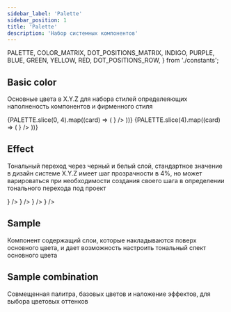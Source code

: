 ```yaml
---
sidebar_label: 'Palette'
sidebar_position: 1
title: 'Palette'
description: 'Набор системных компонентов'
---
```




  PALETTE,
  COLOR_MATRIX,
  DOT_POSITIONS_MATRIX,
  INDIGO,
  PURPLE,
  BLUE,
  GREEN,
  YELLOW,
  RED,
  DOT_POSITIONS_ROW,
} from './constants';


<headermeta
  title='Palette'
  description='Раздел включает в себя, набор системных компонентов, используемых для построения базовых компонентов дизайн-системы. Отношения между цветами и их свойствами для создания масштабируемой основы для цвета.'
  designer='Олег Астахов'
  developer='Кирилл Артуров'
  version='1.0'
  status='Work in progress'
  json='JSON'
  sass='SASS'
  bitbucketLink='https://google.com'
  figmaLink='https://google.com'
  jiraLink='https://google.com'
  headerImage={palletteImage}
/>

## Basic color

Основные цвета в X.Y.Z для набора стилей определеяющих наполненость компонентов и фирменного стиля

<docviewport codeBlock={CardSource}>
  <examples cols={2} mb={32}>
    {PALETTE.slice(0, 4).map((card) => (
      <example key={card.name} exampleCode={card.exampleCode}>
        <Card {...card} valueComp={<Color style={card.valueStyle} />} />
      </example>
    ))}
  </examples>
  <examples cols={4}>
    {PALETTE.slice(4).map((card) => (
      <example key={card.name} exampleCode={card.exampleCode}>
        <Card {...card} valueComp={<Color style={card.valueStyle} />} />
      </example>
    ))}
  </examples>
</docviewport>

<divider />

## Effect

Тональный переход через черный и белый слой, cтандартное значение в дизайн системе X.Y.Z имеет шаг прозрачности в 4%, но может варироваться при необходимости создания своего шага в определении тонального перехода под проект

<docviewport>
  <examples cols={1}>
    <example colorMode='dark' style={{ backgroundColor: 'var(--color-neutral-500)' }}>
      <Card
        title='white'
        colorMode='dark'
        subtitles={['color name: neutral-100', 'HEX: #ffffff']}
        valueComp={<Opacities color='#ffffff' />}
      />
    </example>
    <example colorMode='dark' style={{ backgroundColor: 'var(--color-neutral-500)' }}>
      <Card
        title='white overlay'
        colorMode='dark'
        subtitles={['color name: neutral-100', 'HEX: #ffffff']}
        valueComp={<Opacities color='#ffffff' blendMode='overlay' />}
      />
    </example>
    <example colorMode='dark' style={{ backgroundColor: 'var(--color-neutral-500)' }}>
      <Card
        title='black'
        colorMode='dark'
        subtitles={['color name: neutral-700', 'HEX: #0a0a0a']}
        valueComp={<Opacities color='#0a0a0a' />}
      />
    </example>
    <example colorMode='dark' style={{ backgroundColor: 'var(--color-neutral-500)' }}>
      <Card
        title='black overlay'
        colorMode='dark'
        subtitles={['color name: neutral-700', 'HEX: #0a0a0a']}
        valueComp={<Opacities color='#0a0a0a' blendMode='overlay' />}
      />
    </example>
  </examples>
</docviewport>

<divider />

## Sample

Компонент содержащий слои, которые накладываются поверх основного цвета, и дает возможность настроить тональный спект основного цвета

<docviewport>
  <Effect />
</docviewport>

<divider />

## Sample combination

Совмещенная палитра, базовых цветов и наложение эффектов, для выбора цветовых оттенков

<docviewport>
  <ColorMatrix colorMatrix={COLOR_MATRIX} dotsPositions={DOT_POSITIONS_MATRIX} mb={48} />
  <ColorMatrix colorMatrix={INDIGO} dotsPositions={DOT_POSITIONS_ROW} tileHeight={64} type='row' mb={48} />
  <ColorMatrix colorMatrix={PURPLE} dotsPositions={DOT_POSITIONS_ROW} tileHeight={64} type='row' mb={48} />
  <ColorMatrix colorMatrix={BLUE} dotsPositions={DOT_POSITIONS_ROW} tileHeight={64} type='row' mb={48} />
  <ColorMatrix colorMatrix={GREEN} dotsPositions={DOT_POSITIONS_ROW} tileHeight={64} type='row' mb={48} />
  <ColorMatrix colorMatrix={YELLOW} dotsPositions={DOT_POSITIONS_ROW} tileHeight={64} type='row' mb={48} />
  <ColorMatrix colorMatrix={RED} dotsPositions={DOT_POSITIONS_ROW} tileHeight={64} type='row' />
</docviewport>

<divider marginTop={128} marginBottom={0} />
